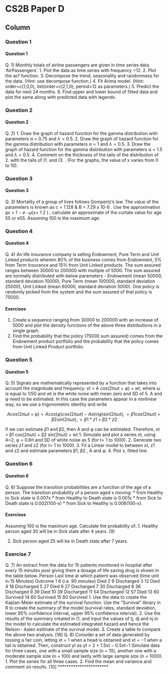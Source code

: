 CS2B Paper D {data-navmenu="R for Risk Modelling and Survival Analysis"}
==============================================================

Column {.tabset}
--------------------------------




### Question 1
<h4> Question 1 </h4>

Q. 1) Monthly totals of airline passengers are given in time series data ‘AirPassengers’. 
1.  Plot the data as time series with frequency =12. 
2.   Plot the acf function. 
3.    Decompose the trend, seasonality and randomness for the data.
(Hint: use decompose function.) 
4.  Fit Arima model.
(Hint: order=c(1,0,0), list(order=c(2,1,0), period=12 as parameters.) 
5.  Predict the data for next 24 months. 
6.   Find upper and lower bound of fitted data and plot the same along with predicted data 
with legends. 

### Question 2
<h4> Question 2 </h4>
Q. 2) 1.  Draw the graph of hazard function for the gamma distribution with parameters α = 0.75 
and $\lambda = 0.5$. 
2.   Draw the graph of hazard function for the gamma distribution with parameters α = 1 
and $\lambda = 0.5$. 
3.    Draw the graph of hazard function for the gamma distribution with parameters α = 1.5 
and $\lambda = 0.5$. 
4.  Comment on the thickness of the tails of the distribution of 2.   with the tails of (1.  and 
(3.   . 
(For the graphs, the value of x varies from 0 to 10).

### Question 3
<h4> Question 3 </h4>
Q. 3) Mortality of a group of lives follows Gompertz’s law. The value of the parameters is known 
as c = 1.128 & B = 7.29 x 10-6
.
Use the approximation 𝑞𝑥 = 1 − 𝑒
−𝜇(𝑥+
1
2
)
, calculate an approximate of the curtate value 
for age 55 or e55. Assuming 100 is the maximum age. 

### Question 4
<h4> Question 4 </h4>
Q. 4) An life insurance company is selling Endowment, Pure Term and Unit Linked products 
wherein 80% of the business comes from Endowment, 5% from Term Insurance and 15% 
from Unit Linked products. The sum assured ranges between 30000 to 200000 with multiple 
of 5000. The sum assured are normally distributed with below parameters - Endowment 
(mean 50000, standard deviation 10000), Pure Term (mean 100000, standard deviation 
25000), Unit Linked (mean 60000, standard deviation 5000). One policy is randomly picked 
from the system and the sum assured of that policy is 75000. 

#### Exercises

1.  Create a sequence ranging from 30000 to 200000 with an increase of 5000 and plot the 
density functions of the above three distributions in a single graph. 
2.   Find the probability that the policy (75000 sum assured) comes from the Endowment 
product portfolio and the probability that the policy comes from Unit Linked Product 
portfolio. 

### Question 5
<h4> Question 5 </h4>
Q. 5) Signals are mathematically represented by a function that takes into account the magnitude 
and frequency.
xt = A cos(2πωt + φ) + wt, where ω is equal to 1/50 and wt is the white noise with mean 
zero and SD of 5. A and φ need to be estimated.
In this case the parameters appear in a nonlinear way, so we use a trigonometric identity 
and write

$$
A cos(2πωt + φ) = A cos(φ) cos(2πωt) - A sin(φ) sin(2πωt),
= β1 cos(2πωt) + β2 sin(2πωt),
= β1*z1 + β2*z2
$$

If we can estimate β1 and β2, then A and φ can be estimated.
Therefore, xt = β1 cos(2πωt) + β2 sin(2πωt) + wt 
1.  Simulate and plot a series xt, using A=2, φ = 0.6π and SD of white noise as 5 (for t= 1 
to 1000). 
2.   Generate two series z1 and z2 (for t= 1 to 1000). 
3.    Fit a Linear model to between xt, z1 and z2 and estimate parameters β1, β2 , A and φ. 
4.  Plot x, fitted line. 

### Question 6
<h4> Question 6 </h4>
Q. 6) Suppose the transition probabilities are a function of the age of a person. The transition 
probability of a person aged x moving:
* from Healthy to Sick state is 0.007x 
* from Healthy to Death state is 0.001x 
* from Sick to Death state is 0.002(100-x) 
* from Sick to Healthy is 0.006(100-x). 

#### Exercises

Assuming 100 is the maximum age. Calculate the probability of: 
1.  Healthy person aged 30 will be in Sick state after 4 years. (9)

2.   Sick person aged 25 will be in Death state after 7 years. 

### Exercise 7
Q. 7) An extract from the data for 15 patients monitored in hospital after every 15 minutes post 
giving them a dosage of life saving drug is shown in the table below. 
Person Last time at which patient was 
observed (time unit in 15 Minutes) Outcome
1 6 (i.e. 90 minutes) Died
2 6 Discharged
3 12 Died
4 18 Discharged
5 27 Died
6 27 Discharged
7 30 Discharged
8 36 Discharged
9 39 Died
10 39 Discharged
11 54 Discharged
12 57 Died
13 60 Survived
14 60 Survived
15 60 Survived
1.  Use the data to create the Kaplan-Meier estimate of the survival function. Use the 
“Survival” library in R to create the summary of the model (survival rates, standard 
deviation, lower 95% confidence interval, upper 95% confidence interval). 
2.   Use the results of the summary created in (1.  and input the values of tj, dj and nj in the 
model to calculate the estimated integrated hazard and hence the Nelson ‐ Aalen 
estimate of the survival model. 
3.    Create a table to compare the above two analysis. 
[16]
Q. 8) Consider a set of data generated by tossing a fair coin, letting xt = 1 when a head is obtained 
and xt = −1 when a tail is obtained. Then, construct yt as
yt = 2 + 1.5xt − 0.5xt−1
Simulate data for three cases, one with a small sample size (n = 10), another one with a 
moderate sample size (n = 100) and lastly with large sample size (n = 1000).
1.  Plot the series for all three cases. 
2.   Find the mean and variance and comment on results. 
[10]
***********************